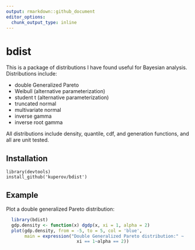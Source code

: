 ```yaml
---
output: rmarkdown::github_document
editor_options: 
  chunk_output_type: inline
---
```

bdist
=====

This is a package of distributions I have found useful for
Bayesian analysis. Distributions include:

  * double Generalized Pareto
  * Weibull (alternative parameterization)
  * student t (alternative parameterization)
  * truncated normal
  * multivariate normal
  * inverse gamma
  * inverse root gamma

All distributions include density, quantile, cdf, and generation functions, and all are unit tested.

Installation
------------

    library(devtools)
    install_github('kuperov/bdist')

Example
-------

Plot a double generalized Pareto distribution:

```r
  library(bdist)
  gdp.density <- function(x) dgdp(x, xi = 1, alpha = 2)
  plot(gdp.density, from = -5, to = 5, col = 'blue',
       main = expression("Double Generalized Pareto distribution:" ~
                           xi == 1~alpha == 2))
```

